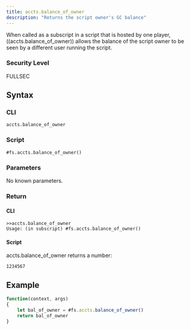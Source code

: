 ```yaml
---
title: accts.balance_of_owner
description: "Returns the script owner's GC balance"
---
```


When called as a subscript in a script that is hosted by one player, ((accts.balance_of_owner)) allows the balance of the script owner to be seen by a different user running the script.

### Security Level

FULLSEC

## Syntax

### CLI

```
accts.balance_of_owner
```

### Script

```
#fs.accts.balance_of_owner()
```

### Parameters

No known parameters.

### Return

#### CLI

```
>>accts.balance_of_owner
Usage: (in subscript) #fs.accts.balance_of_owner()
```

#### Script

accts.balance_of_owner returns a number:

```
1234567
```

## Example

```js
function(context, args)
{
	let bal_of_owner = #fs.accts.balance_of_owner()
	return bal_of_owner
}
```
